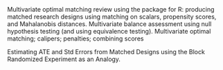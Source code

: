 
\paragraph*{Matching with more than one treatment}  \vspace{-1.5em} Multivariate optimal \textbf{nonbipartite} matching review using the \texttt{nbpMatching} package for R: producing matched research designs using matching on scalars, propensity scores, and Mahalanobis distances.
\paragraph*{Balance assessment after non-bipartite matching.} Multivariate balance assessment using null hypothesis testing (and using equivalence testing).
\paragraph*{Focusing and customizing non-bipartite matched designs} Multivariate optimal matching; calipers; penalties; combining scores
\paragraph*{Statistical inference after non-bipartite matching} Estimating ATE and Std Errors from Matched Designs using the Block Randomized Experiment as an Analogy.

\subsection*{References:}

\citealp[Chap 11 \& 12]{rosenbaum2010design}

